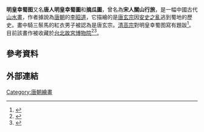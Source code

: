 '''明皇幸蜀图'''又名'''唐人明皇幸蜀圖'''和'''摘瓜圖'''，曾名為'''宋人關山行旅'''，是一幅中國古代[[山水畫|山水畫]]，作者據說為[[唐朝|唐朝]]的[[李昭道|李昭道]]，它描繪的是[[唐玄宗|唐玄宗]]因[[安史之亂|安史之亂]]逃到蜀地的歷史。畫中騎三鬃馬的紅衣男子被認為是唐玄宗。[[清高宗|清高宗]]對明皇幸蜀图寫有題跋<ref>{{cite news |title=唐人明皇幸蜀圖　軸 |url=http://painting.npm.gov.tw/Painting_Page.aspx?dep=P&PaintingId=28 |publisher=國立故宮博物院 |accessdate=2021-01-30 |archive-date=2021-02-03 |archive-url=https://web.archive.org/web/20210203174653/http://painting.npm.gov.tw/Painting_Page.aspx?dep=P&PaintingId=28 |dead-url=no }}</ref>。目前該畫作被收藏於[[台北故宮博物院|台北故宮博物院]]<ref>{{cite news |title=明皇幸蜀圖 |url=https://artsandculture.google.com/asset/emperor-xuanzong-s-flight-to-shu-li-zhaodao/hQG64qOm7jy1oA?hl=zh-tw |publisher=中國現當代美術文獻研究中心}}</ref><ref>{{cite news |title=台北故宫藏《明皇幸蜀图》题材、年代与作者考辨 |url=https://xuewen.cnki.net/CMFD-1013180291.nh.html |publisher=中国艺术研究院 硕士论文 2012年}}</ref>。

== 參考資料 ==
{{Reflist|2}}

== 外部連結 ==


[[Category:唐朝繪畫|Category:唐朝繪畫]]